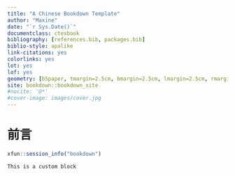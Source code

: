 ```yaml
--- 
title: "A Chinese Bookdown Template"
author: "Maxine"
date: "`r Sys.Date()`"
documentclass: ctexbook
bibliography: [references.bib, packages.bib]
biblio-style: apalike
link-citations: yes
colorlinks: yes
lot: yes
lof: yes
geometry: [b5paper, tmargin=2.5cm, bmargin=2.5cm, lmargin=2.5cm, rmargin=1.5cm]
site: bookdown::bookdown_site
#nocite: '@*'
#cover-image: images/cover.jpg
---
```



# 前言 {#preface .unnumbered}





```r
xfun::session_info("bookdown")
```


```block2
This is a custom block
```
